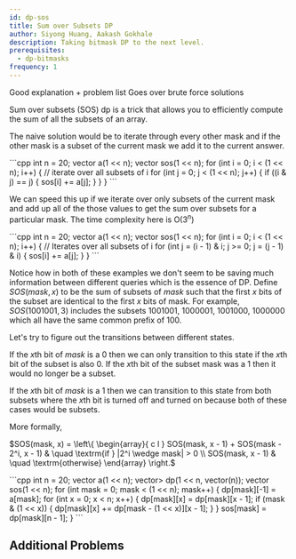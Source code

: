 ```yaml
---
id: dp-sos
title: Sum over Subsets DP
author: Siyong Huang, Aakash Gokhale
description: Taking bitmask DP to the next level.
prerequisites:
  - dp-bitmasks
frequency: 1
---
```


<Resources>
	<Resource
		source="CF"
		title="SOS Dynamic Programming [Tutorial]"
		url="45223"
		starred
	>
		Good explanation + problem list
	</Resource>
	<Resource
		source="GFG"
		title="Sum over Subsets | Dynamic Programming"
		url="sum-subsets-dynamic-programming/"
	>
		Goes over brute force solutions
	</Resource>
</Resources>


Sum over subsets (SOS) dp is a trick that allows you to efficiently compute the sum of all the subsets of an array.

The naive solution would be to iterate through every other mask and if the other mask is a subset of the current mask we add it to the current answer.

<LanguageSection>
<CPPSection>
```cpp
int n = 20;
vector<int> a(1 << n);
vector<int> sos(1 << n);
for (int i = 0; i < (1 << n); i++) {
	// iterate over all subsets of i
	for (int j = 0; j < (1 << n); j++) {
		if ((i & j) == j) { sos[i] += a[j]; }
	}
}
```
</CPPSection>
</LanguageSection>


We can speed this up if we iterate over only subsets of the current mask and add up all of the those values to get the sum over subsets for a particular mask.
The time complexity here is O($3^n$)

<LanguageSection>
<CPPSection>
```cpp
int n = 20;
vector<int> a(1 << n);
vector<int> sos(1 << n);
for (int i = 0; i < (1 << n); i++) {
	// Iterates over all subsets of i
	for (int j = (i - 1) & i; j >= 0; j = (j - 1) & i) { sos[i] += a[j]; }
}
```
</CPPSection>
</LanguageSection>


Notice how in both of these examples we don't seem to be saving much information between different queries which is the essence of DP.
Define $SOS(mask, x)$ to be the sum of subsets of $mask$ such that the first $x$ bits of the subset are identical to the first $x$ bits of mask.
For example, $SOS(1001001, 3)$ includes the subsets $1001001$, $1000001$, $1001000$, $1000000$ which all have the same common prefix of $100$.

Let's try to figure out the transitions between different states.

If the $x$th bit of $mask$ is a $0$ then we can only transition to this state if the $x$th bit of the subset is also $0$. If the $x$th bit of the subset mask was a $1$ then it would no longer be a subset.

If the $x$th bit of $mask$ is a $1$ then we can transition to this state from both subsets where the $x$th bit is turned off and turned on because both of these cases would be subsets.

More formally,

$SOS(mask, x) = \left\{
	\begin{array}{ c l }
		SOS(mask, x - 1) + SOS(mask - 2^i, x - 1) & \quad \textrm{if } |2^i \wedge mask| > 0 \\
		SOS(mask, x - 1) & \quad \textrm{otherwise}
	\end{array}
\right.$


<LanguageSection>
<CPPSection>
```cpp
int n = 20;
vector<int> a(1 << n);
vector<vector<int>> dp(1 << n, vector<int>(n));
vector<int> sos(1 << n);
for (int mask = 0; mask < (1 << n); mask++) {
	dp[mask][-1] = a[mask];
	for (int x = 0; x < n; x++) {
		dp[mask][x] = dp[mask][x - 1];
		if (mask & (1 << x)) { dp[mask][x] += dp[mask - (1 << x)][x - 1]; }
	}
	sos[mask] = dp[mask][n - 1];
}
```
</CPPSection>
</LanguageSection>

## Additional Problems

<Problems problems="probs" />
